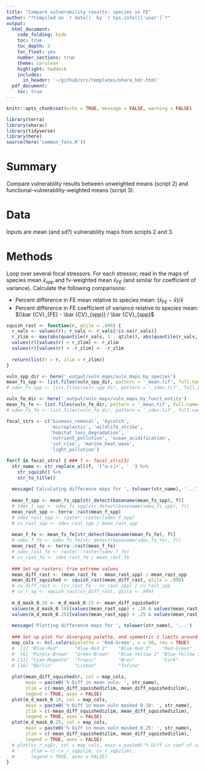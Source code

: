 ```yaml
---
title: "Compare vulnerability results: species vs FE"
author: "*Compiled on `r date()` by `r Sys.info()['user']`*"
output: 
  html_document:
    code_folding: hide
    toc: true
    toc_depth: 3
    toc_float: yes
    number_sections: true
    theme: cerulean
    highlight: haddock
    includes: 
      in_header: '~/github/src/templates/ohara_hdr.html'
  pdf_document:
    toc: true
---
```


``` r

knitr::opts_chunk$set(echo = TRUE, message = FALSE, warning = FALSE)

library(terra)
library(oharac)
library(tidyverse)
library(here)
source(here('common_fxns.R'))

```

# Summary

Compare vulnerability results between unweighted means (script 2) and functional-vulnerability-weighted means (script 3).

# Data

Inputs are mean (and sd?) vulnerability maps from scripts 2 and 3.

# Methods

Loop over several focal stressors.  For each stressor, read in the maps of species mean $\bar x_{spp}$ and fv-weighted mean $\bar x_{FE}$ (and similar for coefficient of variance).  Calculate the following comparisons:

* Percent difference in FE mean relative to species mean: $(\bar x_{FE} - \bar x) / \bar x$
* Percent difference in FE coefficient of variance relative to species mean: $(\bar {CV}_{FE} - \bar {CV}_{spp}) / \bar {CV}_{spp}$

```r
squish_rast <- function(r, qtile = .999) {
  r_vals <- values(r); r_vals <- r_vals[!is.na(r_vals)]
  r_zlim <- max(abs(quantile(r_vals, 1 - qtile)), abs(quantile(r_vals, qtile)))
  values(r)[values(r) > r_zlim] <- r_zlim
  values(r)[values(r) < -r_zlim] <- -r_zlim
  
  return(list(r = r, zlim = r_zlim))
}
```


```r

vuln_spp_dir <- here('_output/vuln_maps/vuln_maps_by_species')
mean_fs_spp <- list.files(vuln_spp_dir, pattern = '_mean.tif', full.names = TRUE)
# sdev_fs_spp <- list.files(vuln_spp_dir, pattern = '_sdev.tif', full.names = TRUE)

vuln_fe_dir <- here('_output/vuln_maps/vuln_maps_by_funct_entity')
mean_fs_fe <- list.files(vuln_fe_dir, pattern = '_mean.tif', full.names = TRUE)
# sdev_fs_fe <- list.files(vuln_fe_dir, pattern = '_sdev.tif', full.names = TRUE)

focal_strs <- c('biomass_removal', 'bycatch', 
                'microplastic', 'wildlife_strike',
                'habitat_loss_degradation',
                'nutrient_pollution', 'ocean_acidification', 
                'sst_rise', 'marine_heat_wave',
                'light_pollution')

for(f in focal_strs) { ### f <- focal_strs[3]
  str_name <- str_replace_all(f, '[^a-z]+', ' ') %>%
    str_squish() %>%
    str_to_title()
  
  message('Calculating difference maps for ', tolower(str_name), '...')
  
  mean_f_spp <- mean_fs_spp[str_detect(basename(mean_fs_spp), f)]
  # sdev_f_spp <- sdev_fs_spp[str_detect(basename(sdev_fs_spp), f)]
  mean_rast_spp <- terra::rast(mean_f_spp)
  # sdev_rast_spp <- raster::raster(sdev_f_spp)
  # cv_rast_spp <- sdev_rast_spp / mean_rast_spp
  
  mean_f_fe <- mean_fs_fe[str_detect(basename(mean_fs_fe), f)]
  # sdev_f_fe <- sdev_fs_fe[str_detect(basename(sdev_fs_fe), f)]
  mean_rast_fe <- terra::rast(mean_f_fe)
  # sdev_rast_fe <- raster::raster(sdev_f_fe)
  # cv_rast_fe <- sdev_rast_fe / mean_rast_fe
  
  ### Set up rasters; trim extreme values
  mean_diff_rast <- (mean_rast_fe - mean_rast_spp) / mean_rast_spp
  mean_diff_squished <- squish_rast(mean_diff_rast, qtile = .999)
  # cv_diff_rast <- (cv_rast_fe - cv_rast_spp) / cv_rast_spp
  # cv_r_sq <- squish_rast(cv_diff_rast, qtile = .999)
  
  m_d_mask_0.10 <- m_d_mask_0.25 <- mean_diff_squished$r
  values(m_d_mask_0.10)[values(mean_rast_spp) < .10 & values(mean_rast_fe) < .10] <- NA
  values(m_d_mask_0.25)[values(mean_rast_spp) < .25 & values(mean_rast_fe) < .25] <- NA
  
  message('Plotting difference maps for ', tolower(str_name), '...')
  
  ### Set up plot for diverging palette, and symmetric z limits around zero
  map_cols <- hcl.colors(palette = 'Red-Green', n = 50, rev = TRUE)
  #  [1] "Blue-Red"      "Blue-Red 2"    "Blue-Red 3"    "Red-Green"     "Purple-Green" 
  #  [6] "Purple-Brown"  "Green-Brown"   "Blue-Yellow 2" "Blue-Yellow 3" "Green-Orange" 
  # [11] "Cyan-Magenta"  "Tropic"        "Broc"          "Cork"          "Vik"          
  # [16] "Berlin"        "Lisbon"        "Tofino"   
  
  plot(mean_diff_squished$r, col = map_cols, 
       main = paste0('% Diff in mean vuln: ', str_name),
       zlim = c(-mean_diff_squished$zlim, mean_diff_squished$zlim), 
       legend = TRUE, axes = FALSE)  
  plot(m_d_mask_0.10, col = map_cols, 
       main = paste0('% Diff in mean vuln masked 0.10: ', str_name),
       zlim = c(-mean_diff_squished$zlim, mean_diff_squished$zlim), 
       legend = TRUE, axes = FALSE)  
  plot(m_d_mask_0.25, col = map_cols, 
       main = paste0('% Diff in mean vuln masked 0.25: ', str_name),
       zlim = c(-mean_diff_squished$zlim, mean_diff_squished$zlim), 
       legend = TRUE, axes = FALSE)  
  # plot(cv_r_sq$r, col = map_cols, main = paste0('% Diff in coef of var: ', str_name),
  #      zlim = c(-cv_r_sq$zlim, cv_r_sq$zlim), 
  #      legend = TRUE, axes = FALSE)
}
```
